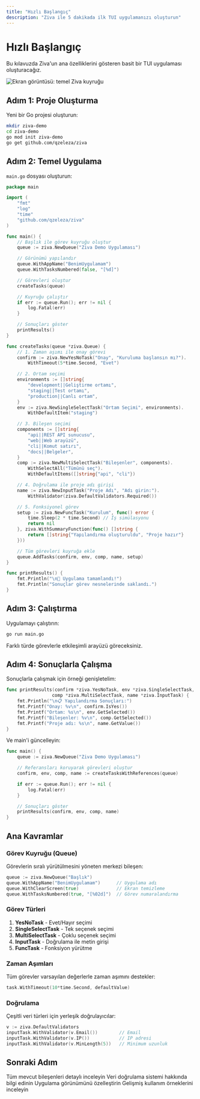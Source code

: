 ```yaml
---
title: "Hızlı Başlangıç"
description: "Ziva ile 5 dakikada ilk TUI uygulamanızı oluşturun"
---
```


# Hızlı Başlangıç

Bu kılavuzda Ziva'un ana özelliklerini gösteren basit bir TUI uygulaması oluşturacağız.

![Ekran görüntüsü: temel Ziva kuyruğu](/images/pic_1.png)

## Adım 1: Proje Oluşturma

Yeni bir Go projesi oluşturun:

```bash
mkdir ziva-demo
cd ziva-demo
go mod init ziva-demo
go get github.com/qzeleza/ziva
```

## Adım 2: Temel Uygulama

`main.go` dosyası oluşturun:

```go
package main

import (
    "fmt"
    "log"
    "time"
    "github.com/qzeleza/ziva"
)

func main() {
    // Başlık ile görev kuyruğu oluştur
    queue := ziva.NewQueue("Ziva Demo Uygulaması")

    // Görünümü yapılandır
    queue.WithAppName("BenimUygulamam")
    queue.WithTasksNumbered(false, "[%d]")

    // Görevleri oluştur
    createTasks(queue)

    // Kuyruğu çalıştır
    if err := queue.Run(); err != nil {
        log.Fatal(err)
    }

    // Sonuçları göster
    printResults()
}

func createTasks(queue *ziva.Queue) {
    // 1. Zaman aşımı ile onay görevi
    confirm := ziva.NewYesNoTask("Onay", "Kuruluma başlansın mı?").
        WithTimeout(5*time.Second, "Evet")

    // 2. Ortam seçimi
    environments := []string{
        "development||Geliştirme ortamı",
        "staging||Test ortamı",
        "production||Canlı ortam",
    }
    env := ziva.NewSingleSelectTask("Ortam Seçimi", environments).
        WithDefaultItem("staging")

    // 3. Bileşen seçimi
    components := []string{
        "api||REST API sunucusu",
        "web||Web arayüzü",
        "cli||Komut satırı",
        "docs||Belgeler",
    }
    comp := ziva.NewMultiSelectTask("Bileşenler", components).
        WithSelectAll("Tümünü seç").
        WithDefaultItems([]string{"api", "cli"})

    // 4. Doğrulama ile proje adı girişi
    name := ziva.NewInputTask("Proje Adı", "Adı girin:").
        WithValidator(ziva.DefaultValidators.Required())

    // 5. Fonksiyonel görev
    setup := ziva.NewFuncTask("Kurulum", func() error {
        time.Sleep(2 * time.Second) // İş simülasyonu
        return nil
    }, ziva.WithSummaryFunction(func() []string {
        return []string{"Yapılandırma oluşturuldu", "Proje hazır"}
    }))

    // Tüm görevleri kuyruğa ekle
    queue.AddTasks(confirm, env, comp, name, setup)
}

func printResults() {
    fmt.Println("\n🎉 Uygulama tamamlandı!")
    fmt.Println("Sonuçlar görev nesnelerinde saklandı.")
}
```

## Adım 3: Çalıştırma

Uygulamayı çalıştırın:

```bash
go run main.go
```

Farklı türde görevlerle etkileşimli arayüzü göreceksiniz.

## Adım 4: Sonuçlarla Çalışma

Sonuçlarla çalışmak için örneği genişletelim:

```go
func printResults(confirm *ziva.YesNoTask, env *ziva.SingleSelectTask,
                 comp *ziva.MultiSelectTask, name *ziva.InputTask) {
    fmt.Println("\n📋 Yapılandırma Sonuçları:")
    fmt.Printf("Onay: %v\n", confirm.IsYes())
    fmt.Printf("Ortam: %s\n", env.GetSelected())
    fmt.Printf("Bileşenler: %v\n", comp.GetSelected())
    fmt.Printf("Proje adı: %s\n", name.GetValue())
}
```

Ve main'i güncelleyin:

```go
func main() {
    queue := ziva.NewQueue("Ziva Demo Uygulaması")

    // Referansları koruyarak görevleri oluştur
    confirm, env, comp, name := createTasksWithReferences(queue)

    if err := queue.Run(); err != nil {
        log.Fatal(err)
    }

    // Sonuçları göster
    printResults(confirm, env, comp, name)
}
```

## Ana Kavramlar

### Görev Kuyruğu (Queue)

Görevlerin sıralı yürütülmesini yöneten merkezi bileşen:

```go
queue := ziva.NewQueue("Başlık")
queue.WithAppName("BenimUygulamam")      // Uygulama adı
queue.WithClearScreen(true)              // Ekran temizleme
queue.WithTasksNumbered(true, "[%02d]")  // Görev numaralandırma
```

### Görev Türleri

1. **YesNoTask** - Evet/Hayır seçimi
2. **SingleSelectTask** - Tek seçenek seçimi
3. **MultiSelectTask** - Çoklu seçenek seçimi
4. **InputTask** - Doğrulama ile metin girişi
5. **FuncTask** - Fonksiyon yürütme

### Zaman Aşımları

Tüm görevler varsayılan değerlerle zaman aşımını destekler:

```go
task.WithTimeout(10*time.Second, defaultValue)
```

### Doğrulama

Çeşitli veri türleri için yerleşik doğrulayıcılar:

```go
v := ziva.DefaultValidators
inputTask.WithValidator(v.Email())        // Email
inputTask.WithValidator(v.IP())           // IP adresi
inputTask.WithValidator(v.MinLength(5))   // Minimum uzunluk
```

## Sonraki Adım

<CardGroup cols={2}>
  <Card title="Bileşenler" icon="puzzle-piece" href="/tr/components/queue">
    Tüm mevcut bileşenleri detaylı inceleyin
  </Card>
  <Card title="Doğrulama" icon="shield-check" href="/tr/validation/overview">
    Veri doğrulama sistemi hakkında bilgi edinin
  </Card>
  <Card title="Stil" icon="palette" href="/tr/customization/styling">
    Uygulama görünümünü özelleştirin
  </Card>
  <Card title="Örnekler" icon="code" href="/tr/examples/basic-usage">
    Gelişmiş kullanım örneklerini inceleyin
  </Card>
</CardGroup>
